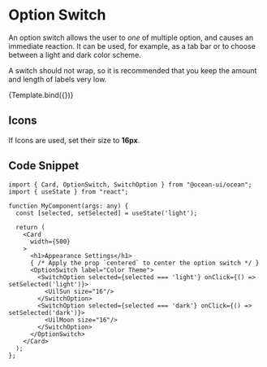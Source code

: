 
<Meta title="MDX/UI/Option Switch" component={OptionSwitch} />

# Option Switch
An option switch allows the user to *one* of multiple option, and causes an immediate reaction. It can be used, for example, as a tab bar or to choose between a light and dark color scheme.

A switch should not wrap, so it is recommended that you keep the amount and length of labels very low.

<Canvas>
  <Story
    name="Default"
  >
    {Template.bind({})}
  </Story>
</Canvas>

## Icons

If Icons are used, set their size to **16px**.

## Code Snippet

```tsx
import { Card, OptionSwitch, SwitchOption } from "@ocean-ui/ocean";
import { useState } from "react";

function MyComponent(args: any) {
  const [selected, setSelected] = useState('light');

  return (
    <Card
      width={500}
    >
      <h1>Appearance Settings</h1>
      { /* Apply the prop `centered` to center the option switch */ }
      <OptionSwitch label="Color Theme">
        <SwitchOption selected={selected === 'light'} onClick={() => setSelected('light')}>
          <UilSun size="16"/>
        </SwitchOption>
        <SwitchOption selected={selected === 'dark'} onClick={() => setSelected('dark')}>
          <UilMoon size="16"/>
        </SwitchOption>
      </OptionSwitch>
    </Card>
  );
};
```